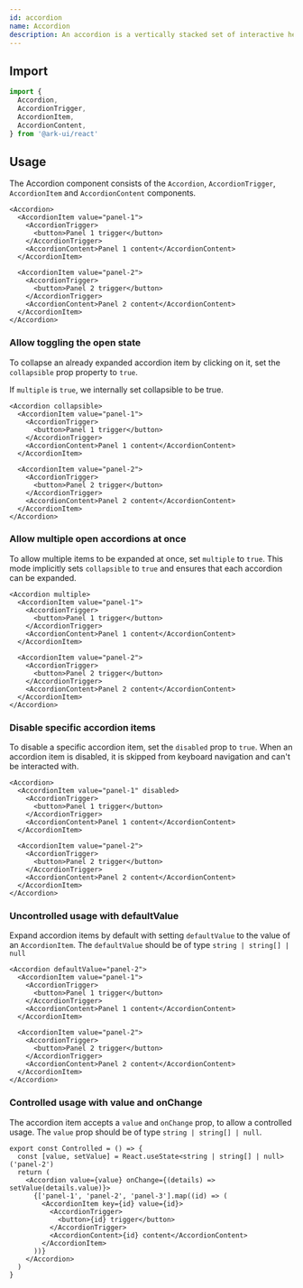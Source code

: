 ```yaml
---
id: accordion
name: Accordion
description: An accordion is a vertically stacked set of interactive headings containing a title, content snippet, or thumbnail representing a section of content.
---
```


## Import

```ts
import {
  Accordion,
  AccordionTrigger,
  AccordionItem,
  AccordionContent,
} from '@ark-ui/react'
```

## Usage

The Accordion component consists of the `Accordion`, `AccordionTrigger`, `AccordionItem` and
`AccordionContent` components.

```tsx
<Accordion>
  <AccordionItem value="panel-1">
    <AccordionTrigger>
      <button>Panel 1 trigger</button>
    </AccordionTrigger>
    <AccordionContent>Panel 1 content</AccordionContent>
  </AccordionItem>

  <AccordionItem value="panel-2">
    <AccordionTrigger>
      <button>Panel 2 trigger</button>
    </AccordionTrigger>
    <AccordionContent>Panel 2 content</AccordionContent>
  </AccordionItem>
</Accordion>
```

### Allow toggling the open state

To collapse an already expanded accordion item by clicking on it, set the `collapsible` prop
property to `true`.

If `multiple` is `true`, we internally set collapsible to be true.

```tsx
<Accordion collapsible>
  <AccordionItem value="panel-1">
    <AccordionTrigger>
      <button>Panel 1 trigger</button>
    </AccordionTrigger>
    <AccordionContent>Panel 1 content</AccordionContent>
  </AccordionItem>

  <AccordionItem value="panel-2">
    <AccordionTrigger>
      <button>Panel 2 trigger</button>
    </AccordionTrigger>
    <AccordionContent>Panel 2 content</AccordionContent>
  </AccordionItem>
</Accordion>
```

### Allow multiple open accordions at once

To allow multiple items to be expanded at once, set `multiple` to `true`. This mode implicitly sets
`collapsible` to `true` and ensures that each accordion can be expanded.

```tsx
<Accordion multiple>
  <AccordionItem value="panel-1">
    <AccordionTrigger>
      <button>Panel 1 trigger</button>
    </AccordionTrigger>
    <AccordionContent>Panel 1 content</AccordionContent>
  </AccordionItem>

  <AccordionItem value="panel-2">
    <AccordionTrigger>
      <button>Panel 2 trigger</button>
    </AccordionTrigger>
    <AccordionContent>Panel 2 content</AccordionContent>
  </AccordionItem>
</Accordion>
```

### Disable specific accordion items

To disable a specific accordion item, set the `disabled` prop to `true`. When an accordion item is
disabled, it is skipped from keyboard navigation and can't be interacted with.

```tsx
<Accordion>
  <AccordionItem value="panel-1" disabled>
    <AccordionTrigger>
      <button>Panel 1 trigger</button>
    </AccordionTrigger>
    <AccordionContent>Panel 1 content</AccordionContent>
  </AccordionItem>

  <AccordionItem value="panel-2">
    <AccordionTrigger>
      <button>Panel 2 trigger</button>
    </AccordionTrigger>
    <AccordionContent>Panel 2 content</AccordionContent>
  </AccordionItem>
</Accordion>
```

### Uncontrolled usage with defaultValue

Expand accordion items by default with setting `defaultValue` to the value of an `AccordionItem`.
The `defaultValue` should be of type `string | string[] | null`

```tsx
<Accordion defaultValue="panel-2">
  <AccordionItem value="panel-1">
    <AccordionTrigger>
      <button>Panel 1 trigger</button>
    </AccordionTrigger>
    <AccordionContent>Panel 1 content</AccordionContent>
  </AccordionItem>

  <AccordionItem value="panel-2">
    <AccordionTrigger>
      <button>Panel 2 trigger</button>
    </AccordionTrigger>
    <AccordionContent>Panel 2 content</AccordionContent>
  </AccordionItem>
</Accordion>
```

### Controlled usage with value and onChange

The accordion item accepts a `value` and `onChange` prop, to allow a controlled usage. The `value`
prop should be of type `string | string[] | null`.

```tsx
export const Controlled = () => {
  const [value, setValue] = React.useState<string | string[] | null>('panel-2')
  return (
    <Accordion value={value} onChange={(details) => setValue(details.value)}>
      {['panel-1', 'panel-2', 'panel-3'].map((id) => (
        <AccordionItem key={id} value={id}>
          <AccordionTrigger>
            <button>{id} trigger</button>
          </AccordionTrigger>
          <AccordionContent>{id} content</AccordionContent>
        </AccordionItem>
      ))}
    </Accordion>
  )
}
```
